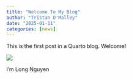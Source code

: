 ```yaml
---
title: "Welcome To My Blog"
author: "Tristan O'Malley"
date: "2025-01-11"
categories: [news]
---
```


This is the first post in a Quarto blog. Welcome!

![](thumbnail.jpg)

I'm Long Nguyen
